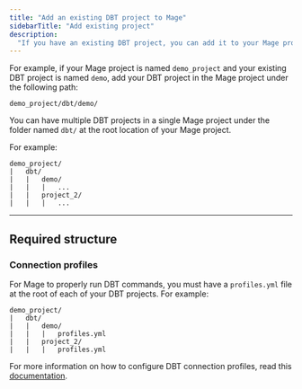 ```yaml
---
title: "Add an existing DBT project to Mage"
sidebarTitle: "Add existing project"
description:
  "If you have an existing DBT project, you can add it to your Mage project."
---
```


For example, if your Mage project is named `demo_project` and your existing DBT
project is named `demo`, add your DBT project in the Mage project under the
following path:

```
demo_project/dbt/demo/
```

You can have multiple DBT projects in a single Mage project under the folder
named `dbt/` at the root location of your Mage project.

For example:

```
demo_project/
|   dbt/
|   |   demo/
|   |   |   ...
|   |   project_2/
|   |   |   ...
```

---

## Required structure

### Connection profiles

For Mage to properly run DBT commands, you must have a `profiles.yml` file at
the root of each of your DBT projects. For example:

```
demo_project/
|   dbt/
|   |   demo/
|   |   |   profiles.yml
|   |   project_2/
|   |   |   profiles.yml
```

For more information on how to configure DBT connection profiles, read this
[documentation](/dbt/connection-profiles).
